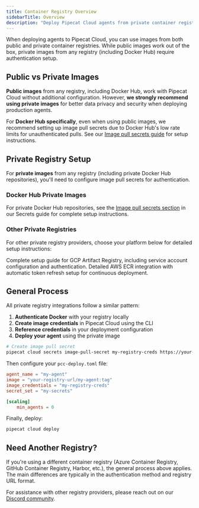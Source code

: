 ```yaml
---
title: Container Registry Overview
sidebarTitle: Overview
description: "Deploy Pipecat Cloud agents from private container registries"
---
```


When deploying agents to Pipecat Cloud, you can use images from both public and private container registries. While public images work out of the box, private images from any registry (including Docker Hub) require authentication setup.

## Public vs Private Images

**Public images** from any registry, including Docker Hub, work with Pipecat Cloud without additional configuration. However, **we strongly recommend using private images** for better data privacy and security when deploying production agents.

For **Docker Hub specifically**, even when using public images, we recommend setting up image pull secrets due to Docker Hub's low rate limits for unauthenticated pulls. See our [Image pull secrets guide](../../fundamentals/secrets#image-pull-secrets) for setup instructions.

## Private Registry Setup

For **private images** from any registry (including private Docker Hub repositories), you'll need to configure image pull secrets for authentication.

### Docker Hub Private Images

For private Docker Hub repositories, see the [Image pull secrets section](../../fundamentals/secrets#image-pull-secrets) in our Secrets guide for complete setup instructions.

### Other Private Registries

For other private registry providers, choose your platform below for detailed setup instructions:

<CardGroup cols={2}>
  <Card
    title="Google Cloud Artifact Registry"
    icon="google"
    href="./gcp-artifact-registry"
  >
    Complete setup guide for GCP Artifact Registry, including service account
    configuration and authentication.
  </Card>

  <Card title="Amazon ECR" icon="aws" href="./aws-ecr">
    Detailed AWS ECR integration with automatic token refresh setup for
    continuous deployment.
  </Card>
</CardGroup>

## General Process

All private registry integrations follow a similar pattern:

1. **Authenticate Docker** with your registry locally
2. **Create image credentials** in Pipecat Cloud using the CLI
3. **Reference credentials** in your deployment configuration
4. **Deploy your agent** using the private image

```bash
# Create image pull secret
pipecat cloud secrets image-pull-secret my-registry-creds https://your-registry-url
```

Then configure your `pcc-deploy.toml` file:

```toml
agent_name = "my-agent"
image = "your-registry-url/my-agent:tag"
image_credentials = "my-registry-creds"
secret_set = "my-secrets"

[scaling]
    min_agents = 0
```

Finally, deploy:

```bash
pipecat cloud deploy
```

## Need Another Registry?

If you're using a different container registry (Azure Container Registry, GitHub Container Registry, Harbor, etc.), the general process above applies. The main differences are typically in the authentication method and registry URL format.

For assistance with other registry providers, please reach out on our [Discord community](https://discord.gg/pipecat).
